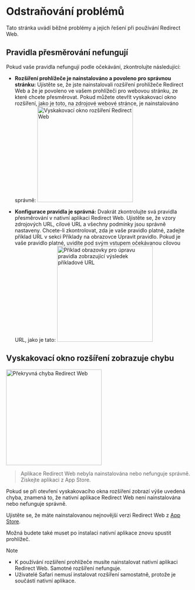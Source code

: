 
# Odstraňování problémů

Tato stránka uvádí běžné problémy a jejich řešení při používání Redirect Web.

<TOCInline toc={toc} />

## Pravidla přesměrování nefungují

Pokud vaše pravidla nefungují podle očekávání, zkontrolujte následující:

- **Rozšíření prohlížeče je nainstalováno a povoleno pro správnou stránku:** Ujistěte se, že jste nainstalovali rozšíření prohlížeče Redirect Web a že je povoleno ve vašem prohlížeči pro webovou stránku, ze které chcete přesměrovat. Pokud můžete otevřít vyskakovací okno rozšíření, jako je toto, na zdrojové webové stránce, je nainstalováno správně:
    <Image src={ExtensionPopup} alt="Vyskakovací okno rozšíření Redirect Web" width="260" hasShadow/>

- **Konfigurace pravidla je správná:** Dvakrát zkontrolujte svá pravidla přesměrování v nativní aplikaci Redirect Web. Ujistěte se, že vzory zdrojových URL, cílové URL a všechny podmínky jsou správně nastaveny. Chcete-li zkontrolovat, zda je vaše pravidlo platné, zadejte příklad URL v sekci Příklady na obrazovce Upravit pravidlo. Pokud je vaše pravidlo platné, uvidíte pod svým vstupem očekávanou cílovou URL, jako je tato:
    <Image src={RuleEditExampleResult} alt="Příklad obrazovky pro úpravu pravidla zobrazující výsledek příkladové URL" width="260" hasShadow/>

## Vyskakovací okno rozšíření zobrazuje chybu

<Image src={ErrorOverlay} alt="Překryvná chyba Redirect Web" width="260" hasShadow hasRoundedCorners/>

> Aplikace Redirect Web nebyla nainstalována nebo nefunguje správně.
> Získejte aplikaci z App Store.

Pokud se při otevření vyskakovacího okna rozšíření zobrazí výše uvedená chyba, znamená to, že nativní aplikace Redirect Web není nainstalována nebo nefunguje správně.

Ujistěte se, že máte nainstalovanou nejnovější verzi Redirect Web z [App Store](https://apps.apple.com/app/id1571283503).

Možná budete také muset po instalaci nativní aplikace znovu spustit prohlížeč.

> [!NOTE]
> * K používání rozšíření prohlížeče musíte nainstalovat nativní aplikaci Redirect Web. Samotné rozšíření nefunguje.
> * Uživatelé Safari nemusí instalovat rozšíření samostatně, protože je součástí nativní aplikace.
